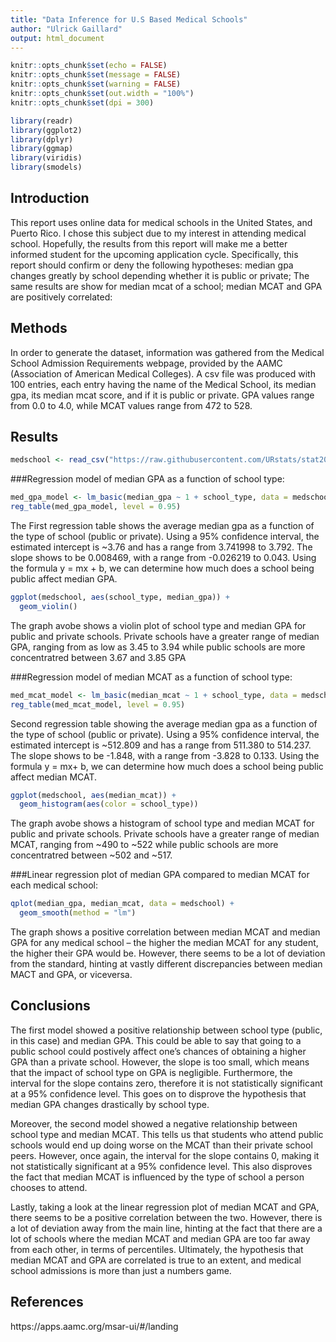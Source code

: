 ---
title: "Data Inference for U.S Based Medical Schools"
author: "Ulrick Gaillard"
output: html_document
---

```{r setup, include=FALSE, message=FALSE, warning=FALSE}
knitr::opts_chunk$set(echo = FALSE)
knitr::opts_chunk$set(message = FALSE)
knitr::opts_chunk$set(warning = FALSE)
knitr::opts_chunk$set(out.width = "100%")
knitr::opts_chunk$set(dpi = 300)

library(readr)
library(ggplot2)
library(dplyr)
library(ggmap)
library(viridis)
library(smodels)
```

## Introduction
This report uses online data for medical schools in the United States, and Puerto Rico. I chose this subject due to my interest in attending medical school. Hopefully, the results from this report will make me a better informed student for the upcoming application cycle. Specifically, this report should confirm or deny the following hypotheses: median gpa changes greatly by school depending whether it is public or private; The same results are show for median mcat of a school; median MCAT and GPA are positively correlated: 

## Methods
In order to generate the dataset, information was gathered from the Medical School Admission Requirements webpage, provided by the AAMC (Association of American Medical Colleges). A csv file was produced with 100 entries, each entry having the name of the Medical School, its median gpa, its median mcat score, and if it is public or private. GPA values range from 0.0 to 4.0, while MCAT values range from 472 to 528.

## Results
```{r}
medschool <- read_csv("https://raw.githubusercontent.com/URstats/stat209-s18-ugaillard/master/medschool.csv")
```
###Regression model of median GPA as a function of school type:

```{r}
med_gpa_model <- lm_basic(median_gpa ~ 1 + school_type, data = medschool)
reg_table(med_gpa_model, level = 0.95)
```

The First regression table shows the average median gpa as a function of the type of school (public or private). Using a 95% confidence interval, the estimated intercept is ~3.76 and has a range from 3.741998 to 3.792. The slope shows to be 0.008469, with a range from -0.026219 to 0.043. Using the formula y = mx + b, we can determine how much does a school being public affect median GPA.

```{r}
ggplot(medschool, aes(school_type, median_gpa)) +
  geom_violin()
```
The graph avobe shows a violin plot of school type and median GPA for public and private schools. Private schools have a greater range of median GPA, ranging from as low as 3.45 to 3.94 while public schools are more concentratred between 3.67 and 3.85 GPA

###Regression model of median MCAT as a function of school type:

```{r}
med_mcat_model <- lm_basic(median_mcat ~ 1 + school_type, data = medschool)
reg_table(med_mcat_model, level = 0.95)
```

Second regression table showing the average median gpa as a function of the type of school (public or private). Using a 95% confidence interval, the estimated intercept is ~512.809 and has a range from 511.380 to 514.237. The slope shows to be -1.848, with a range from -3.828 to 0.133. Using the formula y = mx+ b, we can determine how much does a school being public affect median MCAT.

```{r}
ggplot(medschool, aes(median_mcat)) +
  geom_histogram(aes(color = school_type))
```

The graph avobe shows a histogram of school type and median MCAT for public and private schools. Private schools have a greater range of median MCAT, ranging from ~490 to ~522 while public schools are more concentratred between ~502 and ~517.



###Linear regression plot of median GPA compared to median MCAT for each medical school:

```{r}
qplot(median_gpa, median_mcat, data = medschool) + 
  geom_smooth(method = "lm")
```

The graph shows a positive correlation between median MCAT and median GPA for any medical school -- the higher the median MCAT for any student, the higher their GPA would be. However, there seems to be a lot of deviation from the standard, hinting at vastly different discrepancies between median MACT and GPA, or viceversa.

## Conclusions

The first model showed a positive relationship between school type (public, in this case) and median GPA. This could be able to say that going to a public school could postively affect one's chances of obtaining a higher GPA than a private school. However, the slope is too small, which means that the impact of school type on GPA is negligible. Furthermore, the interval for the slope contains zero, therefore it is not statistically significant at a 95% confidence level. This goes on to disprove the hypothesis that median GPA changes drastically by school type. 

Moreover, the second model showed a negative relationship between school type and median MCAT. This tells us that students who attend public schools would end up doing worse on the MCAT than their private school peers. However, once again, the interval for the slope contains 0, making it not statistically significant at a 95% confidence level. This also disproves the fact that median MCAT is influenced by the type of school a person chooses to attend.

Lastly, taking a look at the linear regression plot of median MCAT and GPA, there seems to be a positive correlation between the two. However, there is a lot of deviation away from the main line, hinting at the fact that there are a lot of schools where the median MCAT and median GPA are too far away from each other, in terms of percentiles. Ultimately, the hypothesis that median MCAT and GPA are correlated is true to an extent, and medical school admissions is more than just a numbers game.

## References

https://apps.aamc.org/msar-ui/#/landing


